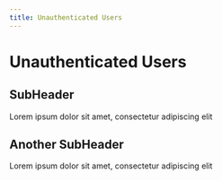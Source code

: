 ```yaml
---
title: Unauthenticated Users
---
```

# Unauthenticated Users

## SubHeader
Lorem ipsum dolor sit amet, consectetur adipiscing elit

## Another SubHeader
Lorem ipsum dolor sit amet, consectetur adipiscing elit